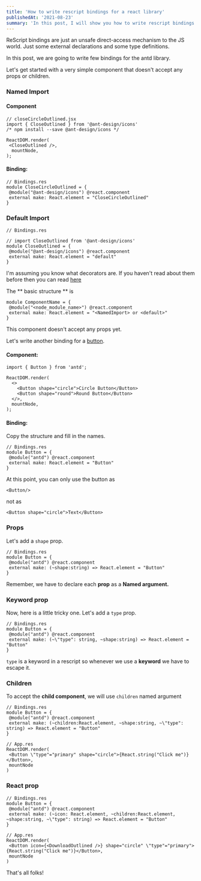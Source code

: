 ```yaml
---
title: 'How to write rescript bindings for a react library'
publishedAt: '2021-08-23'
summary: 'In this post, I will show you how to write rescript bindings for a react library.'
---
```


ReScript bindings are just an unsafe direct-access mechanism to the JS world. Just some external declarations and some type definitions.

In this post, we are going to write few bindings for the antd library.

Let's get started with a very simple component that doesn't accept any props or children.

### Named Import

#### Component

```
// closeCircleOutlined.jsx
import { CloseOutlined } from '@ant-design/icons'
/* npm install --save @ant-design/icons */

ReactDOM.render(
 <CloseOutlined />,
  mountNode,
);
```

#### Binding:

```
// Bindings.res
module CloseCircleOutlined = {
 @module("@ant-design/icons") @react.component
 external make: React.element = "CloseCircleOutlined"
}

```

### Default Import

```
// Bindings.res

// import CloseOutlined from '@ant-design/icons'
module CloseOutlined = {
 @module("@ant-design/icons") @react.component
 external make: React.element = "default"
}

```

I'm assuming you know what decorators are. If you haven't read about them before then you can read [here](https://rescript-lang.org/docs/manual/latest/attribute)

The ** basic structure ** is

```
module ComponentName = {
 @module("<node_module_name>") @react.component
 external make: React.element = "<NamedImport> or <default>"
}

```

This component doesn't accept any props yet.

Let's write another binding for a [button](https://ant.design/components/button/).

#### Component:

```
import { Button } from 'antd';

ReactDOM.render(
  <>
    <Button shape="circle">Circle Button</Button>
    <Button shape="round">Round Button</Button>
  </>,
  mountNode,
);
```

#### Binding:

Copy the structure and fill in the names.

```
// Bindings.res
module Button = {
 @module("antd") @react.component
 external make: React.element = "Button"
}

```

At this point, you can only use the button as

```
<Button/>
```

not as

```
<Button shape="circle">Text</Button>
```

### Props

Let's add a `shape` prop.

```
// Bindings.res
module Button = {
 @module("antd") @react.component
 external make: (~shape:string) => React.element = "Button"
}
```

Remember, we have to declare each **prop** as a **Named argument.**

### Keyword prop

Now, here is a little tricky one. Let's add a `type` prop.

```
// Bindings.res
module Button = {
 @module("antd") @react.component
 external make: (~\"type": string, ~shape:string) => React.element = "Button"
}
```

`type` is a keyword in a rescript so whenever we use a **keyword** we have to escape it.

### Children

To accept the **child component**, we will use `children` named argument

```
// Bindings.res
module Button = {
 @module("antd") @react.component
 external make: (~children:React.element, ~shape:string, ~\"type": string) => React.element = "Button"
}
```

```
// App.res
ReactDOM.render(
 <Button \"type"="primary" shape="circle">{React.string("Click me")}</Button>,
 mountNode
)
```

### React prop

```
// Bindings.res
module Button = {
 @module("antd") @react.component
 external make: (~icon: React.element, ~children:React.element, ~shape:string, ~\"type": string) => React.element = "Button"
}
```

```
// App.res
ReactDOM.render(
 <Button icon={<DownloadOutlined />} shape="circle" \"type"="primary">{React.string("Click me")}</Button>,
 mountNode
)
```

That's all folks!
